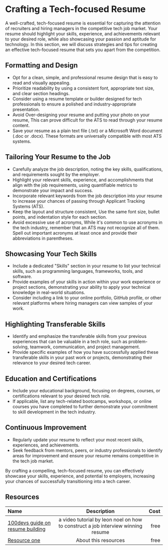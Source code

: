 # Crafting a Tech-focused Resume

A well-crafted, tech-focused resume is essential for capturing the attention of recruiters and hiring managers in the
competitive tech job market. Your resume should highlight your skills, experience, and achievements relevant to your
desired role, while also showcasing your passion and aptitude for technology. In this section, we will discuss strategies
and tips for creating an effective tech-focused resume that sets you apart from the competition.

## Formatting and Design

- Opt for a clean, simple, and professional resume design that is easy to read and visually appealing.
- Prioritize readability by using a consistent font, appropriate text size, and clear section headings.
- Consider using a resume template or builder designed for tech professionals to ensure a polished and
  industry-appropriate presentation.
- Avoid Over-designing your resume and putting your photo on your resume, This can prove difficult for the ATS
  to read through your resume content.
- Save your resume as a plain text file (.txt) or a Microsoft Word document (.doc or .docx). These formats are
  universally compatible with most ATS systems.

## Tailoring Your Resume to the Job

- Carefully analyze the job description, noting the key skills, qualifications, and requirements sought by the employer.
- Highlight your relevant skills, experience, and accomplishments that align with the job requirements, using quantifiable
  metrics to demonstrate your impact and success.
- Incorporate relevant keywords from the job description into your resume to increase your chances of passing through
  Applicant Tracking Systems (ATS).
- Keep the layout and structure consistent, Use the same font size, bullet points, and indentation style for each section.
- Avoid excessive use of acronyms, While it's common to use acronyms in the tech industry, remember that an ATS may not
  recognize all of them. Spell out important acronyms at least once and provide their abbreviations in parentheses.

## Showcasing Your Tech Skills

- Include a dedicated "Skills" section in your resume to list your technical skills, such as programming languages,
  frameworks, tools, and software.
- Provide examples of your skills in action within your work experience or project sections, demonstrating your ability
  to apply your technical knowledge in real-world situations.
- Consider including a link to your online portfolio, GitHub profile, or other relevant platforms where hiring managers
  can view samples of your work.

## Highlighting Transferable Skills

- Identify and emphasize the transferable skills from your previous experiences that can be valuable in a tech role, such
  as problem-solving, teamwork, communication, and project management.
- Provide specific examples of how you have successfully applied these transferable skills in your past work or projects,
  demonstrating their relevance to your desired tech career.

## Education and Certifications

- Include your educational background, focusing on degrees, courses, or certifications relevant to your desired tech role.
- If applicable, list any tech-related bootcamps, workshops, or online courses you have completed to further demonstrate
  your commitment to skill development in the tech industry.

## Continuous Improvement

- Regularly update your resume to reflect your most recent skills, experiences, and achievements.
- Seek feedback from mentors, peers, or industry professionals to identify areas for improvement and ensure your resume
  remains competitive in the tech job market.

By crafting a compelling, tech-focused resume, you can effectively showcase your skills, experience, and potential to
employers, increasing your chances of successfully transitioning into a tech career.

## Resources

| Name   | Description | Cost |
| :----- | :----: | ----: |
| [100devs guide on resume building](https://www.youtube.com/watch?v=ZlB4BockYNQ&t=50s)    |  a video tutorial by leon noel on how to construct a job interview winning resume  |   free |
| [Resource one](https://example.com/)    |  About this resources   |   free |